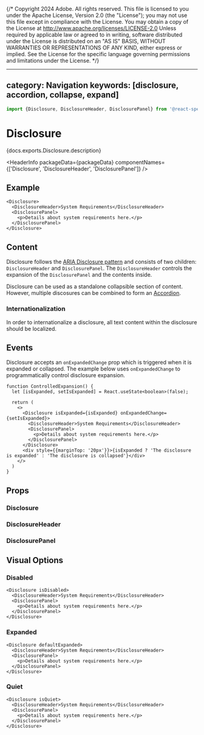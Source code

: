 {/* Copyright 2024 Adobe. All rights reserved.
This file is licensed to you under the Apache License, Version 2.0 (the "License");
you may not use this file except in compliance with the License. You may obtain a copy
of the License at http://www.apache.org/licenses/LICENSE-2.0
Unless required by applicable law or agreed to in writing, software distributed under
the License is distributed on an "AS IS" BASIS, WITHOUT WARRANTIES OR REPRESENTATIONS
OF ANY KIND, either express or implied. See the License for the specific language
governing permissions and limitations under the License. */}



---
category: Navigation
keywords: [disclosure, accordion, collapse, expand]
---

```jsx import
import {Disclosure, DisclosureHeader, DisclosurePanel} from '@react-spectrum/accordion';
```

# Disclosure

<PageDescription>{docs.exports.Disclosure.description}</PageDescription>

<HeaderInfo
  packageData={packageData}
  componentNames={['Disclosure', 'DisclosureHeader', 'DisclosurePanel']} />

## Example

```tsx example
<Disclosure>
  <DisclosureHeader>System Requirements</DisclosureHeader>
  <DisclosurePanel>
    <p>Details about system requirements here.</p>
  </DisclosurePanel>
</Disclosure>
```

## Content

Disclosure follows the [ARIA Disclosure pattern](https://www.w3.org/WAI/ARIA/apg/patterns/disclosure/) and consists of two children: `DisclosureHeader` and `DisclosurePanel`. The `DisclosureHeader` controls the expansion of the `DisclosurePanel` and the contents inside. 

Disclosure can be used as a standalone collapsible section of content. However, multiple discosures can be combined to form an [Accordion](Accordion.html).

### Internationalization

In order to internationalize a disclosure, all text content within the disclosure should be localized.

## Events

Disclosure accepts an `onExpandedChange` prop which is triggered when it is expanded or collapsed. The example below uses `onExpandedChange` to programmatically control disclosure expansion.

```tsx example
function ControlledExpansion() {
  let [isExpanded, setIsExpanded] = React.useState<boolean>(false);
  
  return (
    <>
      <Disclosure isExpanded={isExpanded} onExpandedChange={setIsExpanded}>
        <DisclosureHeader>System Requirements</DisclosureHeader>
        <DisclosurePanel>
          <p>Details about system requirements here.</p>
        </DisclosurePanel>
      </Disclosure>
      <div style={{marginTop: '20px'}}>{isExpanded ? 'The disclosure is expanded' : 'The disclosure is collapsed'}</div>
    </>
  )
}
```

## Props

### Disclosure

<PropTable component={docs.exports.Disclosure} links={docs.links} />

### DisclosureHeader

<PropTable component={docs.exports.DisclosureHeader} links={docs.links} />

### DisclosurePanel

<PropTable component={docs.exports.DisclosurePanel} links={docs.links} />


## Visual Options

### Disabled

```tsx example
<Disclosure isDisabled>
  <DisclosureHeader>System Requirements</DisclosureHeader>
  <DisclosurePanel>
    <p>Details about system requirements here.</p>
  </DisclosurePanel>
</Disclosure>
```

### Expanded

```tsx example
<Disclosure defaultExpanded>
  <DisclosureHeader>System Requirements</DisclosureHeader>
  <DisclosurePanel>
    <p>Details about system requirements here.</p>
  </DisclosurePanel>
</Disclosure>
```

### Quiet

```tsx example
<Disclosure isQuiet>
  <DisclosureHeader>System Requirements</DisclosureHeader>
  <DisclosurePanel>
    <p>Details about system requirements here.</p>
  </DisclosurePanel>
</Disclosure>
```

